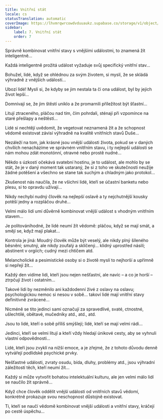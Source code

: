 ```yaml
---
title: Vnitřní stát
locale: cs
statusTranslation: automatic
coverImage: https://lhvmrqwrcowdvduuaukz.supabase.co/storage/v1/object/public/strapi-uploads/small_cover-tratado-de-psicologia-revolucionaria.webp-5e15e1cec4e0ebebcde5d7fc7565d8fd.webp
sidebar:
    label: 7. Vnitřní stát
    order: 7
---
```

Správně kombinovat vnitřní stavy s vnějšími událostmi, to znamená žít inteligentně...

Každá inteligentně prožitá událost vyžaduje svůj specifický vnitřní stav...

Bohužel, lidé, když se ohlédnou za svým životem, si myslí, že se skládá výhradně z vnějších událostí...

Ubozí lidé! Myslí si, že kdyby se jim nestala ta či ona událost, byl by jejich život lepší...

Domnívají se, že jim štěstí uniklo a že promarnili příležitost být šťastní...

Litují ztraceného, pláčou nad tím, čím pohrdali, sténají při vzpomínce na staré přešlapy a neštěstí...

Lidé si nechtějí uvědomit, že vegetovat neznamená žít a že schopnost vědomě existovat závisí výhradně na kvalitě vnitřních stavů Duše...

Nezáleží na tom, jak krásné jsou vnější události života, pokud se v daných chvílích nenacházíme ve správném vnitřním stavu, i ty nejlepší události se nám mohou zdát monotónní, otravné nebo prostě nudné...

Někdo s úzkostí očekává svatební hostinu, je to událost, ale mohlo by se stát, že je v daný moment tak ustaraný, že si z toho ve skutečnosti neužije žádné potěšení a všechno se stane tak suchým a chladným jako protokol...

Zkušenost nás naučila, že ne všichni lidé, kteří se účastní banketu nebo plesu, si to opravdu užívají...

Nikdy nechybí nudný člověk na nejlepší oslavě a ty nejchutnější kousky potěší jedny a rozpláčou druhé...

Velmi málo lidí umí důvěrně kombinovat vnější událost s vhodným vnitřním stavem...

Je politováníhodné, že lidé neumí žít vědomě: pláčou, když se mají smát, a smějí se, když mají plakat...

Kontrola je jiná: Moudrý člověk může být veselý, ale nikdy plný šíleného běsnění; smutný, ale nikdy zoufalý a sklíčený... klidný uprostřed násilí; abstinent v orgiích; cudný mezi chtíčem atd.

Melancholické a pesimistické osoby si o životě myslí to nejhorší a upřímně si nepřejí žít...

Každý den vidíme lidi, kteří jsou nejen nešťastní, ale navíc – a co je horší – ztrpčují život i ostatním...

Takové lidi by nezměnilo ani každodenní živé z oslavy na oslavu; psychologickou nemoc si nesou v sobě... takoví lidé mají vnitřní stavy definitivně zvrácené...

Nicméně se tito jedinci sami označují za spravedlivé, svaté, ctnostné, ušlechtilé, obětavé, mučedníky atd., atd., atd.

Jsou to lidé, kteří o sobě příliš smýšlejí; lidé, kteří se mají velmi rádi...

Jedinci, kteří se velmi litují a kteří vždy hledají únikové cesty, aby se vyhnuli vlastní odpovědnosti...

Lidé, kteří jsou zvyklí na nižší emoce, a je zřejmé, že z tohoto důvodu denně vytvářejí podlidské psychické prvky.

Nešťastné události, zvraty osudu, bída, dluhy, problémy atd., jsou výhradní záležitostí těch, kteří neumí žít...

Každý si může vytvořit bohatou intelektuální kulturu, ale jen velmi málo lidí se naučilo žít správně...

Když chce člověk oddělit vnější události od vnitřních stavů vědomí, konkrétně prokazuje svou neschopnost důstojně existovat.

Ti, kteří se naučí vědomě kombinovat vnější události a vnitřní stavy, kráčejí po cestě úspěchu...

